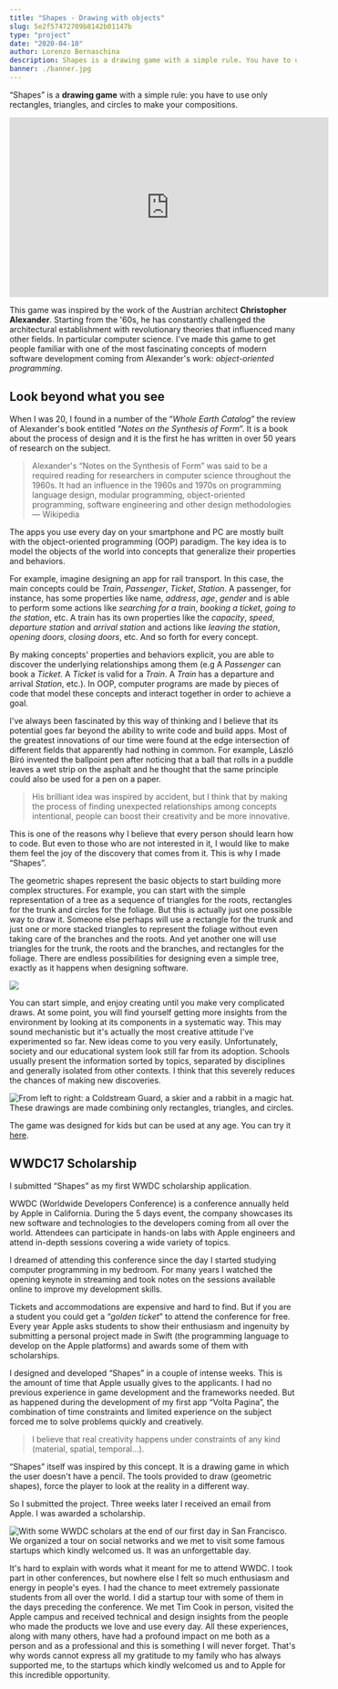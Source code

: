 ```yaml
---
title: "Shapes - Drawing with objects"
slug: 5e2f57472709b8142b01147b
type: "project"
date: "2020-04-10"
author: Lorenzo Bernaschina
description: Shapes is a drawing game with a simple rule. You have to use only rectangles, triangles, and circles to make your compositions. 
banner: ./banner.jpg
---
```

“Shapes” is a **drawing game** with a simple rule: you have to use only rectangles, triangles, and circles to make your compositions. 

<iframe
    title = "An example of what you can do with “Shapes”. The final result is made only with assembled rectangles, triangles, and circles. The soundtrack is original and was made by my brother Leonardo who is a very good music composer."
    src="https://www.youtube-nocookie.com/embed/2iE48A4EvE0?feature=oembed"
    width="560" height="315"
    frameborder="0" 
    allow="accelerometer; autoplay; encrypted-media; gyroscope; picture-in-picture" 
    allowfullscreen
></iframe>

This game was inspired by the work of the Austrian architect **Christopher Alexander**. Starting from the '60s, he has constantly challenged the architectural establishment with revolutionary theories that influenced many other fields. In particular computer science. I've made this game to get people familiar with one of the most fascinating concepts of modern software development coming from Alexander's work: *object-oriented programming*.

## Look beyond what you see
When I was 20, I found in a number of the “*Whole Earth Catalog*” the review of Alexander's book entitled “*Notes on the Synthesis of Form*”. It is a book about the process of design and it is the first he has written in over 50 years of research on the subject. 

> Alexander's “Notes on the Synthesis of Form” was said to be a required reading for researchers in computer science throughout the 1960s. It had an influence in the 1960s and 1970s on programming language design, modular programming, object-oriented programming, software engineering and other design methodologies — Wikipedia

The apps you use every day on your smartphone and PC are mostly built with the object-oriented programming (OOP) paradigm. The key idea is to model the objects of the world into concepts that generalize their properties and behaviors. 

For example, imagine designing an app for rail transport. In this case, the main concepts could be *Train*, *Passenger*, *Ticket*, *Station*. A passenger, for instance, has some properties like name, *address*, *age*, *gender* and is able to perform some actions like *searching for a train*, *booking a ticket*, *going to the station*, etc. A train has its own properties like the *capacity*, *speed*, *departure station* and *arrival station* and actions like *leaving the station*, *opening doors*, *closing doors*, etc. And so forth for every concept. 

By making concepts' properties and behaviors explicit, you are able to discover the underlying relationships among them (e.g A *Passenger* can book a *Ticket*. A *Ticket* is valid for a *Train*. A *Train* has a departure and arrival *Station*, etc.). In OOP, computer programs are made by pieces of code that model these concepts and interact together in order to achieve a goal. 

I've always been fascinated by this way of thinking and I believe that its potential goes far beyond the ability to write code and build apps. Most of the greatest innovations of our time were found at the edge intersection of different fields that apparently had nothing in common. For example, László Bíró invented the ballpoint pen after noticing that a ball that rolls in a puddle leaves a wet strip on the asphalt and he thought that the same principle could also be used for a pen on a paper. 

> His brilliant idea was inspired by accident, but I think that by making the process of finding unexpected relationships among concepts intentional, people can boost their creativity and be more innovative.

This is one of the reasons why I believe that every person should learn how to code. But even to those who are not interested in it, I would like to make them feel the joy of the discovery that comes from it. This is why I made “Shapes”.

The geometric shapes represent the basic objects to start building more complex structures. For example, you can start with the simple representation of a tree as a sequence of triangles for the roots, rectangles for the trunk and circles for the foliage. But this is actually just one possible way to draw it. Someone else perhaps will use a rectangle for the trunk and just one or more stacked triangles to represent the foliage without even taking care of the branches and the roots. And yet another one will use triangles for the trunk, the roots and the branches, and rectangles for the foliage. There are endless possibilities for designing even a simple tree, exactly as it happens when designing software. 

![](trees.jpg)

You can start simple, and enjoy creating until you make very complicated draws. At some point, you will find yourself getting more insights from the environment by looking at its components in a systematic way. This may sound mechanistic but it's actually the most creative attitude I've experimented so far. New ideas come to you very easily. Unfortunately, society and our educational system look still far from its adoption. Schools usually present the information sorted by topics, separated by disciplines and generally isolated from other contexts. I think that this severely reduces the chances of making new discoveries. 

![](drawings.jpg "From left to right: a Coldstream Guard, a skier and a rabbit in a magic hat. These drawings are made combining only rectangles, triangles, and circles.
")

The game was designed for kids but can be used at any age. You can try it [here](https://github.com/ittaboba/Shapes).

## WWDC17 Scholarship
I submitted “Shapes” as my first WWDC scholarship application. 

WWDC (Worldwide Developers Conference) is a conference annually held by Apple in California. During the 5 days event, the company showcases its new software and technologies to the developers coming from all over the world. Attendees can participate in hands-on labs with Apple engineers and attend in-depth sessions covering a wide variety of topics.

I dreamed of attending this conference since the day I started studying computer programming in my bedroom. For many years I watched the opening keynote in streaming and took notes on the sessions available online to improve my development skills. 

Tickets and accommodations are expensive and hard to find. But if you are a student you could get a “*golden ticket*” to attend the conference for free. Every year Apple asks students to show their enthusiasm and ingenuity by submitting a personal project made in Swift (the programming language to develop on the Apple platforms) and awards some of them with scholarships.

I designed and developed “Shapes” in a couple of intense weeks. This is the amount of time that Apple usually gives to the applicants. I had no previous experience in game development and the frameworks needed. But as happened during the development of my first app “Volta Pagina”, the combination of time constraints and limited experience on the subject forced me to solve problems quickly and creatively.

> I believe that real creativity happens under constraints of any kind (material, spatial, temporal...). 

“Shapes” itself was inspired by this concept. It is a drawing game in which the user doesn't have a pencil. The tools provided to draw (geometric shapes), force the player to look at the reality in a different way. 

So I submitted the project. Three weeks later I received an email from Apple. I was awarded a scholarship.

![](group_picture.jpg "With some WWDC scholars at the end of our first day in San Francisco. We organized a tour on social networks and we met to visit some famous startups which kindly welcomed us. It was an unforgettable day.
")

It's hard to explain with words what it meant for me to attend WWDC. I took part in other conferences, but nowhere else I felt so much enthusiasm and energy in people's eyes. I had the chance to meet extremely passionate students from all over the world. I did a startup tour with some of them in the days preceding the conference. We met Tim Cook in person, visited the Apple campus and received technical and design insights from the people who made the products we love and use every day. All these experiences, along with many others, have had a profound impact on me both as a person and as a professional and this is something I will never forget. That's why words cannot express all my gratitude to my family who has always supported me, to the startups which kindly welcomed us and to Apple for this incredible opportunity. 